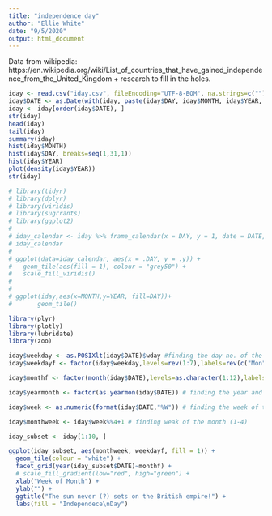 ```yaml
---
title: "independence day"
author: "Ellie White"
date: "9/5/2020"
output: html_document
---
```


Data from wikipedia: https://en.wikipedia.org/wiki/List_of_countries_that_have_gained_independence_from_the_United_Kingdom + research to fill in the holes. 

```r
iday <- read.csv("iday.csv", fileEncoding="UTF-8-BOM", na.strings=c(""))
iday$DATE <- as.Date(with(iday, paste(iday$DAY, iday$MONTH, iday$YEAR, sep="-")), "%d-%m-%Y")
iday <- iday[order(iday$DATE), ]
str(iday)
head(iday)
tail(iday)
summary(iday)
hist(iday$MONTH)
hist(iday$DAY, breaks=seq(1,31,1))
hist(iday$YEAR)
plot(density(iday$YEAR))
str(iday)
```

```r
# library(tidyr)
# library(dplyr)
# library(viridis)
# library(sugrrants)
# library(ggplot2)
# 
# iday_calendar <- iday %>% frame_calendar(x = DAY, y = 1, date = DATE, calendar = "monthly")
# iday_calendar
# 
# ggplot(data=iday_calendar, aes(x = .DAY, y = .y)) +
#   geom_tile(aes(fill = 1), colour = "grey50") +
#   scale_fill_viridis()
# 
# 
# ggplot(iday,aes(x=MONTH,y=YEAR, fill=DAY))+
#       geom_tile()

library(plyr)
library(plotly)
library(lubridate)
library(zoo)

iday$weekday <- as.POSIXlt(iday$DATE)$wday #finding the day no. of the week
iday$weekdayf <- factor(iday$weekday,levels=rev(1:7),labels=rev(c("Mon","Tue","Wed","Thu","Fri","Sat","Sun")),ordered=TRUE) # converting the day no. to factor

iday$monthf <- factor(month(iday$DATE),levels=as.character(1:12),labels=c("Jan","Feb","Mar","Apr","May","Jun","Jul","Aug","Sep","Oct","Nov","Dec"), ordered=TRUE) # finding the month

iday$yearmonth <- factor(as.yearmon(iday$DATE)) # finding the year and the month from the date. Eg: Nov 2018

iday$week <- as.numeric(format(iday$DATE,"%W")) # finding the week of the year for each date

iday$monthweek <- iday$week%%4+1 # finding weak of the month (1-4)

iday_subset <- iday[1:10, ]

ggplot(iday_subset, aes(monthweek, weekdayf, fill = 1)) + 
  geom_tile(colour = "white") + 
  facet_grid(year(iday_subset$DATE)~monthf) + 
  # scale_fill_gradient(low="red", high="green") +  
  xlab("Week of Month") + 
  ylab("") + 
  ggtitle("The sun never (?) sets on the British empire!") + 
  labs(fill = "Independece\nDay")
```

